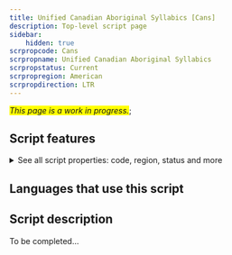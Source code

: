 ```yaml
---
title: Unified Canadian Aboriginal Syllabics [Cans]
description: Top-level script page
sidebar:
    hidden: true
scrpropcode: Cans
scrpropname: Unified Canadian Aboriginal Syllabics
scrpropstatus: Current
scrpropregion: American
scrpropdirection: LTR
---
```


<span style='background-color:yellow'>_This page is a work in progress._</span>;


## Script features

<details>
<summary> See all script properties: code, region, status and more</summary>
<ScriptInfo />
</details>

## Languages that use this script

<WsList script='Cans' wsMax='5' />

## Script description

To be completed...


